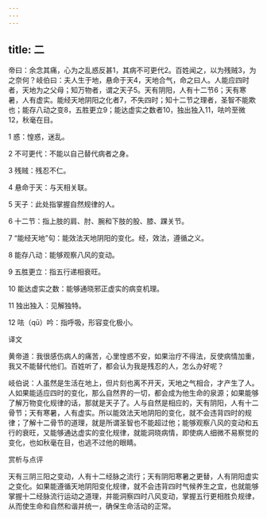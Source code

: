 ```yaml
---
---
---
```

title: 二
---




帝曰：余念其痛，心为之乱惑反甚1，其病不可更代2。百姓闻之，以为残贼3，为之奈何？岐伯曰：夫人生于地，悬命于天4，天地合气，命之曰人。人能应四时者，天地为之父母；知万物者，谓之天子5。天有阴阳，人有十二节6；天有寒暑，人有虚实。能经天地阴阳之化者7，不失四时；知十二节之理者，圣智不能欺也；能存八动之变8，五胜更立9；能达虚实之数者10，独出独入11，呿吟至微12，秋毫在目。

1 惑：惶惑，迷乱。

2 不可更代：不能以自己替代病者之身。

3 残贼：残忍不仁。

4 悬命于天：与天相关联。

5 天子：此处指掌握自然规律的人。

6 十二节：指上肢的肩、肘、腕和下肢的股、膝、踝关节。

7 “能经天地”句：能效法天地阴阳的变化。经，效法，遵循之义。

8 能存八动：能够观察八风的变动。

9 五胜更立：指五行递相衰旺。

10 能达虚实之数：能够通晓邪正虚实的病变机理。

11 独出独入：见解独特。

12 呿（qū）吟：指呼吸，形容变化极小。

译文

黄帝道：我很感伤病人的痛苦，心里惶惑不安，如果治疗不得法，反使病情加重，我又不能替代他们。百姓听了，都会认为我是残忍的人，怎么办好呢？

岐伯说：人虽然是生活在地上，但片刻也离不开天，天地之气相合，才产生了人。人如果能适应四时的变化，那么自然界的一切，都会成为他生命的泉源；如果能够了解万物变化规律的话，那就是天子了。人与自然是相应的，天有阴阳，人有十二骨节；天有寒暑，人有虚实。所以能效法天地阴阳的变化，就不会违背四时的规律；了解十二骨节的道理，就是所谓圣智也不能超过他；能够观察八风的变动和五行的衰旺，又能够通达虚实的变化规律，就能洞晓病情，即使病人细微不易察觉的变化，也如秋毫在目，也逃不过他的眼睛。

赏析与点评

天有三阴三阳之变动，人有十二经脉之流行；天有阴阳寒暑之更替，人有阴阳虚实之变化。如果能遵循天地阴阳变化规律，就不会违背四时气候养生之宜，也就能够掌握十二经脉流行运动之道理，并能洞察四时八风变动，掌握五行更相胜负规律，从而使生命和自然和谐并统一，确保生命活动的正常。